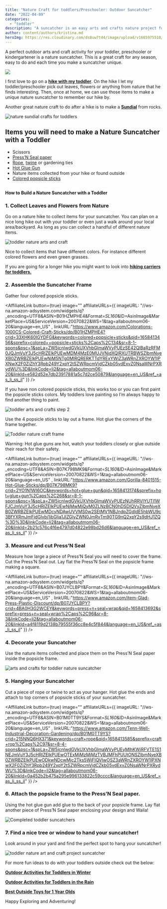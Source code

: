 ```yaml
---
title: "Nature Craft for toddlers/Preschooler: Outdoor Suncatcher"
date: "2022-04-09"
categories: 
  - "toddler"
description: "A suncatcher is an easy arts and crafts nature project for toddlers. It can remind them of a favorite hike or their favorite season!"
author: content/authors/kristina.md
heroImg: https://res.cloudinary.com/ds8uw7t44/image/upload/v1685975510/nature-craft-for-toddler.jpg
---
```


A perfect outdoor arts and craft activity for your toddler, preschooler or kindergartener is a nature suncatcher. This is a great craft for any season, easy to do and each time you make a suncatcher unique.

![](https://res.cloudinary.com/ds8uw7t44/image/upload/v1685975510/nature-craft-for-toddler.jpg)

I first love to go on a **[hike with my toddler](/equipment-needed-to-hike-with-your-toddler/)**. On the hike I let my toddler/preschooler pick out leaves, flowers or anything from nature that he finds interesting. Then, once at home, we can use those items to make a unique nature suncatcher to remember our hike by.

Another great nature craft to do after a hike is to make a **[Sundial](/nature-craft-for-toddlers-preschooler-sundial/)** from rocks.

![nature sundial crafts for toddlers](https://res.cloudinary.com/ds8uw7t44/image/upload/v1685975509/toddler-nature-crafts-sundial-6.jpg)

## Items you will need to make a Nature Suncatcher with a Toddler

- Scissors
- [Press’N Seal paper](https://www.amazon.com/item-Glad-Press-Plastic-Discount/dp/B07JYCLBPY?crid=4BA0H3G2WCEY&keywords=press+n+seal+wrap&qid=1658413692&sprefix=press+n+seal+wrap%2Caps%2C96&sr=8-3&linkCode=ll1&tag=allaboutmom06-20&linkId=f5c57316e771ea5b83910b0f581adf97&language=en_US&ref_=as_li_ss_tl)
- [Rope](https://www.amazon.com/Tenn-Well-Industrial-Decoration-Gardening/dp/B01M0TT9YS?crid=215NNQ6HX371&keywords=craft+rope&qid=1658413585&sprefix=craft+rop%2Caps%2C97&sr=8-4-spons&psc=1&spLa=ZW5jcnlwdGVkUXVhbGlmaWVyPUEyMlhKWjRFVTE1S1NEJmVuY3J5cHRlZElkPUEwOTExMjMzMjMzTVBJMFhPUUtONSZlbmNyeXB0ZWRBZElkPUEwODkwNDcwMjc2Tks5WjFIQVIwOSZ3aWRnZXROYW1lPXNwX2F0ZiZhY3Rpb249Y2xpY2tSZWRpcmVjdCZkb05vdExvZ0NsaWNrPXRydWU%3D&linkCode=ll1&tag=allaboutmom06-20&linkId=7b1b0b6cb85bef793f2c90cfb826d31f&language=en_US&ref_=as_li_ss_tl), [twine](https://www.amazon.com/Tenn-Well-Industrial-Decoration-Gardening/dp/B01M0TT9YS?crid=215NNQ6HX371&keywords=craft+rope&qid=1658413585&sprefix=craft+rop%2Caps%2C97&sr=8-4-spons&psc=1&spLa=ZW5jcnlwdGVkUXVhbGlmaWVyPUEyMlhKWjRFVTE1S1NEJmVuY3J5cHRlZElkPUEwOTExMjMzMjMzTVBJMFhPUUtONSZlbmNyeXB0ZWRBZElkPUEwODkwNDcwMjc2Tks5WjFIQVIwOSZ3aWRnZXROYW1lPXNwX2F0ZiZhY3Rpb249Y2xpY2tSZWRpcmVjdCZkb05vdExvZ0NsaWNrPXRydWU%3D&linkCode=ll1&tag=allaboutmom06-20&linkId=7b1b0b6cb85bef793f2c90cfb826d31f&language=en_US&ref_=as_li_ss_tl) or gardening ties
- [Hot Glue Gun](https://www.amazon.com/Gorilla-8401515-Hot-Glue-Sticks/dp/B07K798MK9?crid=2YO1N1WI6OC&keywords=hot+glue+gun&qid=1658413174&sprefix=hot+glue+gun%2Caps%2C268&sr=8-1-spons&psc=1&spLa=ZW5jcnlwdGVkUXVhbGlmaWVyPUEzNUhRRVlYUTI1WFJCJmVuY3J5cHRlZElkPUEwNjMwMjQyM0ZLNzBCN0hDSDlQVyZlbmNyeXB0ZWRBZElkPUEwMDcyNDAwUVVMS0w2SEtMV1NBJndpZGdldE5hbWU9c3BfYXRmJmFjdGlvbj1jbGlja1JlZGlyZWN0JmRvTm90TG9nQ2xpY2s9dHJ1ZQ%3D%3D&linkCode=ll1&tag=allaboutmom06-20&linkId=7ebbd1171e333ab42d6a75ee5b7f85ab&language=en_US&ref_=as_li_ss_tl)
- Nature items collected from your hike or found outside
- [Colored popsicle sticks](https://www.amazon.com/Colorations-1000CS-Colored-Craft-Sticks/dp/B01HZMPHE4?crid=33XHK60IGYDFG&keywords=colored+popsicle+sticks&qid=1658413456&sprefix=colored++popsicle+sticks%2Caps%2C134&sr=8-1-spons&psc=1&spLa=ZW5jcnlwdGVkUXVhbGlmaWVyPUEzSE42QlBaRzRFM0JQJmVuY3J5cHRlZElkPUEwMDM4MzE0MUJVNjdXQlRXUTRBWSZlbmNyeXB0ZWRBZElkPUEwNjM5NTg0MlRQRERKTTdYRExYWiZ3aWRnZXROYW1lPXNwX2F0ZiZhY3Rpb249Y2xpY2tSZWRpcmVjdCZkb05vdExvZ0NsaWNrPXRydWU%3D&linkCode=ll1&tag=allaboutmom06-20&linkId=962df14402cc1982f9a889187bb9e27c&language=en_US&ref_=as_li_ss_tl)

##   
**How to Build a Nature Suncatcher with a Toddler**

### 1\. Collect Leaves and Flowers from Nature

Go on a nature hike to collect items for your suncatcher. You can plan on a nice long hike out with your toddler or even just a walk around your local area/backyard. As long as you can collect a handful of different nature items. 

![toddler nature arts and craft](https://res.cloudinary.com/ds8uw7t44/image/upload/v1685975511/toddler-nature-craft-step-1.jpg "My 3.5 year old collection of flowers and grasses")

Nice to collect items that have different colors. For instance different colored flowers and even green grasses.

If you are going for a longer hike you might want to look into **[hiking carriers for toddlers.](/best-back-carrier-for-toddler-while-hiking/)**

### 2\. Assemble the Suncatcher Frame

Gather four colored popsicle sticks.

<AffiliateLink button={true} image="" affiliateURLs={{ imageURL: "//ws-na.amazon-adsystem.com/widgets/q?_encoding=UTF8&ASIN=B01HZMPHE4&Format=_SL160_&ID=AsinImage&MarketPlace=US&ServiceVersion=20070822&WS=1&tag=allaboutmom06-20&language=en_US" , linkURL:"https://www.amazon.com/Colorations-1000CS-Colored-Craft-Sticks/dp/B01HZMPHE4?crid=33XHK60IGYDFG&keywords=colored+popsicle+sticks&qid=1658413456&sprefix=colored++popsicle+sticks%2Caps%2C134&sr=8-1-spons&psc=1&spLa=ZW5jcnlwdGVkUXVhbGlmaWVyPUEzSE42QlBaRzRFM0JQJmVuY3J5cHRlZElkPUEwMDM4MzE0MUJVNjdXQlRXUTRBWSZlbmNyeXB0ZWRBZElkPUEwNjM5NTg0MlRQRERKTTdYRExYWiZ3aWRnZXROYW1lPXNwX2F0ZiZhY3Rpb249Y2xpY2tSZWRpcmVjdCZkb05vdExvZ0NsaWNrPXRydWU%3D&linkCode=li2&tag=allaboutmom06-20&linkId=e582d52e7db23917881a5c7d2ce50879&language=en_US&ref_=as_li_ss_il" }} />

If you have non colored popsicle sticks, this works too or you can first paint the popsicle sticks colors. My toddlers love painting so I’m always happy to find another thing to paint.

![toddler arts and crafts step 2](https://res.cloudinary.com/ds8uw7t44/image/upload/v1685975511/nature-arts-and-craft-suncatcher-step-2.jpg)

Use the 4 popsicle sticks to lay out a frame. Hot glue the corners of the frame together. 

![Toddler nature craft frame](https://res.cloudinary.com/ds8uw7t44/image/upload/v1685975512/toddler-nature-crafts.jpg "My 2 year old enjoyed selecting his colors for his frame")

Warning: Hot glue guns are hot, watch your toddlers closely or glue outside their reach for their safety.

<AffiliateLink button={true} image="" affiliateURLs={{ imageURL: "//ws-na.amazon-adsystem.com/widgets/q?_encoding=UTF8&ASIN=B07K798MK9&Format=_SL160_&ID=AsinImage&MarketPlace=US&ServiceVersion=20070822&WS=1&tag=allaboutmom06-20&language=en_US" , linkURL:"https://www.amazon.com/Gorilla-8401515-Hot-Glue-Sticks/dp/B07K798MK9?crid=2YO1N1WI6OC&keywords=hot+glue+gun&qid=1658413174&sprefix=hot+glue+gun%2Caps%2C268&sr=8-1-spons&psc=1&spLa=ZW5jcnlwdGVkUXVhbGlmaWVyPUEzNUhRRVlYUTI1WFJCJmVuY3J5cHRlZElkPUEwNjMwMjQyM0ZLNzBCN0hDSDlQVyZlbmNyeXB0ZWRBZElkPUEwMDcyNDAwUVVMS0w2SEtMV1NBJndpZGdldE5hbWU9c3BfYXRmJmFjdGlvbj1jbGlja1JlZGlyZWN0JmRvTm90TG9nQ2xpY2s9dHJ1ZQ%3D%3D&linkCode=li2&tag=allaboutmom06-20&linkId=2b21c576c4f6e4797d04822e98bd26d6&language=en_US&ref_=as_li_ss_il" }} />

### 3\. Measure and cut Press’N Seal

Measure how large a piece of Press’N Seal you will need to cover the frame. Cut the Press’N Seal out. Lay flat the Press’N Seal on the popsicle frame making a square.

<AffiliateLink button={true} image="" affiliateURLs={{ imageURL: "//ws-na.amazon-adsystem.com/widgets/q?_encoding=UTF8&ASIN=B07JYCLBPY&Format=_SL160_&ID=AsinImage&MarketPlace=US&ServiceVersion=20070822&WS=1&tag=allaboutmom06-20&language=en_US" , linkURL:"https://www.amazon.com/item-Glad-Press-Plastic-Discount/dp/B07JYCLBPY?crid=4BA0H3G2WCEY&keywords=press+n+seal+wrap&qid=1658413692&sprefix=press+n+seal+wrap%2Caps%2C96&sr=8-3&linkCode=li2&tag=allaboutmom06-20&linkId=a4f8119d2138b79555f36cc8e4c5f844&language=en_US&ref_=as_li_ss_il" }} />

### 4\. Decorate your Suncatcher

Use the nature items collected and place them on the Press’N Seal paper inside the popsicle frame. 

![arts and crafts for toddler nature suncatcher](https://res.cloudinary.com/ds8uw7t44/image/upload/v1685975512/toddler-arts-and-crafts-suncatcher-decorating.jpg "My 2 and 3.5 year old decorating their suncatchers")

### 5\. Hanging your Suncatcher

Cut a piece of rope or twine to act as your hanger. Hot glue the ends and attach to top corners of popsicle sticks of your suncatcher. 

<AffiliateLink button={true} image="" affiliateURLs={{ imageURL: "//ws-na.amazon-adsystem.com/widgets/q?_encoding=UTF8&ASIN=B01M0TT9YS&Format=_SL160_&ID=AsinImage&MarketPlace=US&ServiceVersion=20070822&WS=1&tag=allaboutmom06-20&language=en_US" , linkURL:"https://www.amazon.com/Tenn-Well-Industrial-Decoration-Gardening/dp/B01M0TT9YS?crid=215NNQ6HX371&keywords=craft+rope&qid=1658413585&sprefix=craft+rop%2Caps%2C97&sr=8-4-spons&psc=1&spLa=ZW5jcnlwdGVkUXVhbGlmaWVyPUEyMlhKWjRFVTE1S1NEJmVuY3J5cHRlZElkPUEwOTExMjMzMjMzTVBJMFhPUUtONSZlbmNyeXB0ZWRBZElkPUEwODkwNDcwMjc2Tks5WjFIQVIwOSZ3aWRnZXROYW1lPXNwX2F0ZiZhY3Rpb249Y2xpY2tSZWRpcmVjdCZkb05vdExvZ0NsaWNrPXRydWU%3D&linkCode=li2&tag=allaboutmom06-20&linkId=0a452b2b475a295e996133822c59cccc&language=en_US&ref_=as_li_ss_il" }} />

### 6\. Attach the popsicle frame to the Press’N Seal paper.

Using the hot glue gun add glue to the back of your popsicle frame. Lay flat another piece of Press’N Seal paper enclosing your design and Waila! 

![Completed toddler suncatchers](https://res.cloudinary.com/ds8uw7t44/image/upload/v1685975512/toddler-nature-craft-suncatchers-complete.jpg)

### 7\. Find a nice tree or window to hand your suncatcher!

Look around in your yard and find the perfect spot to hang your suncatcher!

![toddler nature art and craft project suncatcher](https://res.cloudinary.com/ds8uw7t44/image/upload/v1685975281/nature-suncatcher-toddler-project-done.jpg "Completed suncatchers hung from our magnolia bush")

For more fun ideas to do with your toddlers outside check out the below:

**[Outdoor Activities for Toddlers in Winter](/25-great-outdoor-winter-activities-for-toddlers/)**

**[Outdoor Activities for Toddlers in the Rain](/25-outdoor-rainy-day-activities-for-toddlers-and-outdoor-toys/)**

**[Best Outside Toys for 1 Year Olds](/10-best-outdoor-toys-for-a-1-year-old/)**

Happy Exploring and Adventuring!
